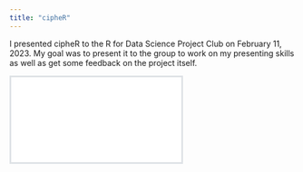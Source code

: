 ```yaml
---
title: "cipheR"
---
```


<style>

.slide-deck {
  border: 3px solid #dee2e6;
}

</style>

I presented cipheR to the R for Data Science Project Club on February 11, 2023.
My goal was to present it to the group to work on my presenting skills as well
as get some feedback on the project itself.

<div class="ratio ratio-16x9">
<iframe class="slide-deck" src="/presentations/2023-02-11-cipheR-presentation.html"></iframe>
</div>